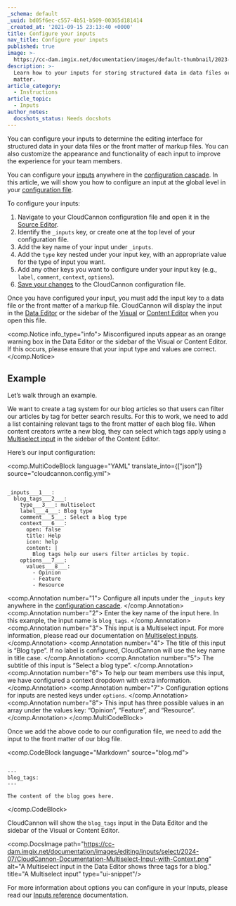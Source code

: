 ```yaml
---
_schema: default
_uuid: bd05f6ec-c557-4b51-b509-00365d181414
_created_at: '2021-09-15 23:13:40 +0000'
title: Configure your inputs
nav_title: Configure your inputs
published: true
image: >-
  https://cc-dam.imgix.net/documentation/images/default-thumbnail/2023-Q4/CloudCannon-Documentation-Thumbnail.png
description: >-
  Learn how to your inputs for storing structured data in data files or front
  matter.
article_category:
  - Instructions
article_topic:
  - Inputs
author_notes:
  docshots_status: Needs docshots
---
```

You can configure your inputs to determine the editing interface for structured data in your data files or the front matter of markup files. You can also customize the appearance and functionality of each input to improve the experience for your team members.

You can configure your [inputs](/documentation/articles/what-are-inputs/) anywhere in the [configuration cascade](/documentation/articles/using-the-configuration-cascade/). In this article, we will show you how to configure an input at the global level in your [configuration file](/documentation/articles/create-a-global-configuration-file/).

To configure your inputs:

1. Navigate to your CloudCannon configuration file and open it in the [Source Editor](/documentation/articles/the-source-editor/).
2. Identify the `_inputs` key, or create one at the top level of your configuration file.
3. Add the key name of your input under `_inputs`.
4. Add the `type` key nested under your input key, with an appropriate value for the type of input you want.
5. Add any other keys you want to configure under your input key (e.g., `label`, `comment`, `context`, `options`).
6. [Save your changes](/documentation/articles/save-your-changes/) to the CloudCannon configuration file.

Once you have configured your input, you must add the input key to a data file or the front matter of a markup file. CloudCannon will display the input in the [Data Editor](/documentation/articles/the-data-editor/) or the sidebar of the [Visual](/documentation/articles/the-visual-editor/) or [Content Editor](/documentation/articles/the-content-editor/) when you open this file.

<comp.Notice info_type="info">
  Misconfigured inputs appear as an orange warning box in the Data Editor or the sidebar of the Visual or Content Editor. If this occurs, please ensure that your input type and values are correct.
</comp.Notice>

## Example

Let’s walk through an example.

We want to create a tag system for our blog articles so that users can filter our articles by tag for better search results. For this to work, we need to add a list containing relevant tags to the front matter of each blog file. When content creators write a new blog, they can select which tags apply using a [Multiselect input](/documentation/articles/select-and-multiselect-inputs/) in the sidebar of the Content Editor.

Here’s our input configuration:

<comp.MultiCodeBlock language="YAML" translate_into={["json"]} source="cloudcannon.config.yml">
``````````

_inputs___1___:
  blog_tags___2___:
    type___3___: multiselect
    label___4___: Blog type
    comment___5___: Select a blog type
    context___6___:
      open: false
      title: Help
      icon: help
      content: |
        Blog tags help our users filter articles by topic.
    options___7___:
      values___8___:
        - Opinion
        - Feature
        - Resource

``````````
<comp.Annotation number="1">
  Configure all inputs under the `_inputs` key anywhere in the [configuration cascade](/documentation/articles/using-the-configuration-cascade/).
</comp.Annotation>
<comp.Annotation number="2">
  Enter the key name of the input here. In this example, the input name is `blog_tags`.
</comp.Annotation>
<comp.Annotation number="3">
  This input is a Multiselect input. For more information, please read our documentation on [Multiselect inputs](/documentation/articles/select-and-multiselect-inputs/).
</comp.Annotation>
<comp.Annotation number="4">
  The title of this input is “Blog type”. If no label is configured, CloudCannon will use the key name in title case.
</comp.Annotation>
<comp.Annotation number="5">
  The subtitle of this input is “Select a blog type”.
</comp.Annotation>
<comp.Annotation number="6">
  To help our team members use this input, we have configured a context dropdown with extra information.
</comp.Annotation>
<comp.Annotation number="7">
  Configuration options for inputs are nested keys under `options`.
</comp.Annotation>
<comp.Annotation number="8">
  This input has three possible values in an array under the values key: “Opinion”, “Feature”, and “Resource”.
</comp.Annotation>
</comp.MultiCodeBlock>

Once we add the above code to our configuration file, we need to add the input to the front matter of our blog file.

<comp.CodeBlock language="Markdown" source="blog.md">
``````````

---
blog_tags:
---

The content of the blog goes here.

``````````
</comp.CodeBlock>

CloudCannon will show the `blog_tags` input in the Data Editor and the sidebar of the Visual or Content Editor.

<comp.DocsImage path="https://cc-dam.imgix.net/documentation/images/editing/inputs/select/2024-07/CloudCannon-Documentation-Multiselect-Input-with-Context.png" alt="A Multiselect input in the Data Editor shows three tags for a blog." title="A Multiselect input" type="ui-snippet"/>

For more information about options you can configure in your Inputs, please read our [Inputs reference](/documentation/articles/inputs-reference/) documentation.